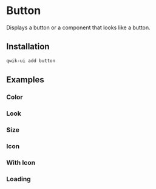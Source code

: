 # Button

Displays a button or a component that looks like a button.

## Installation

```sh
qwik-ui add button
```

## Examples

### Color

<Showcase name="color" vertical />

### Look

<Showcase name="look" vertical />

### Size

<Showcase name="size" vertical />

### Icon

<Showcase name="icon" vertical />

### With Icon

<Showcase name="with-icon" vertical />

### Loading

<Showcase name="loading" vertical />
